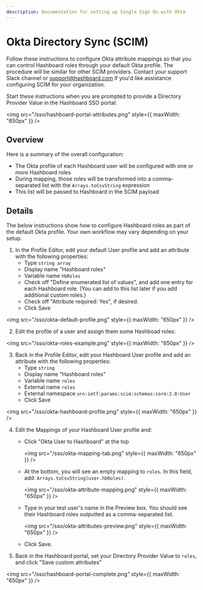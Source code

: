 ```yaml
---
description: Documentation for setting up Single Sign On with Okta
---
```


# Okta Directory Sync (SCIM)

Follow these instructions to configure Okta attribute mappings so that you can control Hashboard roles through your default Okta profile. The procedure will be similar for other SCIM providers. Contact your support Slack channel or [support@hashboard.com](mailto:support@hashboard.com) if you'd like assistance configuring SCIM for your organization.

Start these instructions when you are prompted to provide a Directory Provider Value in the Hashboard SSO portal:

<img
  src="/sso/hashboard-portal-attributes.png"
  style={{ maxWidth: "650px" }}
/>

## Overview

Here is a summary of the overall configuration:

* The Okta profile of each Hashboard user will be configured with one or more Hashboard roles
* During mapping, those roles will be transformed into a comma-separated list with the `Arrays.toCsvString` expression
* This list will be passed to Hashboard in the SCIM payload

## Details

The below instructions show how to configure Hashboard roles as part of the default Okta profile. Your own workflow may vary depending on your setup.

1. In the Profile Editor, edit your default User profile and add an attribute with the following properties:
    * Type `string array`
    * Display name "Hashboard roles"
    * Variable name `hbRoles`
    * Check off "Define enumerated list of values", and add one entry for each Hashboard role. (You can add to this list later if you add additional custom roles.)
    * Check off "Attribute required: Yes", if desired.
    * Click Save

<img
  src="/sso/okta-default-profile.png"
  style={{ maxWidth: "650px" }}
/>

2. Edit the profile of a user and assign them some Hashboad roles:

<img
  src="/sso/okta-roles-example.png"
  style={{ maxWidth: "650px" }}
/>


3. Back in the Profile Editor, edit your Hashboard User profile and add an attribute with the following properties:
    * Type `string`
    * Display name "Hashboard roles"
    * Variable name `roles`
    * External name `roles`
    * External namespace `urn:ietf:params:scim:schemas:core:2.0:User`
    * Click Save

<img
  src="/sso/okta-hashboard-profile.png"
  style={{ maxWidth: "650px" }}
/>


4. Edit the Mappings of your Hashboard User profile and:
    * Click "Okta User to Hashboard" at the top

      <img
      src="/sso/okta-mapping-tab.png"
      style={{ maxWidth: "650px" }}
      />

    * At the bottom, you will see an empty mapping to `roles`. In this field, add: `Arrays.toCsvString(user.hbRoles)`.

      <img
      src="/sso/okta-attribute-mapping.png"
      style={{ maxWidth: "650px" }}
      />
    * Type in your test user's name in the Preview box. You should see their Hashboard roles outputted as a comma-separated list.

      <img
      src="/sso/okta-attributes-preview.png"
      style={{ maxWidth: "650px" }}
      />
    * Click Save.






5. Back in the Hashboard portal, set your Directory Provider Value to `roles`, and click "Save custom attributes"

<img
  src="/sso/hashboard-portal-complete.png"
  style={{ maxWidth: "650px" }}
/>
